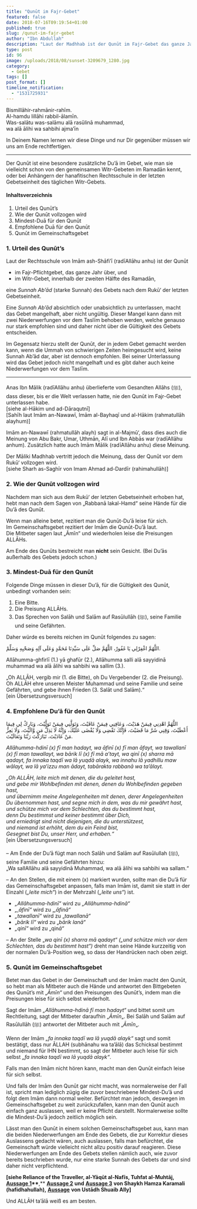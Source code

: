 ```yaml
---
title: "Qunūt im Fajr-Gebet"
featured: false
date: 2018-07-16T09:19:54+01:00
published: true
slug: /qunut-im-fajr-gebet
author: "Ibn Abdullah"
description: "Laut der Madhhab ist der Qunūt im Fajr-Gebet das ganze Jahr über eine wichtige Sunnah des Gebets."
type: post
id: 96
image: /uploads/2018/08/sunset-3209679_1280.jpg
category:
  - Gebet
tags: []
post_format: []
timeline_notification:
  - "1531725931"
---
```


Bismillāhir-rahmānir-rahīm.  
Al-hamdu lillāhi rabbil-ālamīn.  
Was-salātu was-salāmu alā rasūlinā muhammad,  
wa alā ālihi wa sahbihi ajma’īn

In Deinem Namen lernen wir diese Dinge und nur Dir gegenüber müssen wir uns am Ende rechtfertigen.

---

Der Qunūt ist eine besondere zusätzliche Du’ā im Gebet, wie man sie vielleicht schon von den gemeinsamen Witr-Gebeten im Ramadān kennt, oder bei Anhängern der hanafitischen Rechtsschule in der letzten Gebetseinheit des täglichen Witr-Gebets.

#### Inhaltsverzeichnis

1. Urteil des Qunūt’s
2. Wie der Qunūt vollzogen wird
3. Mindest-Duā für den Qunūt
4. Empfohlene Duā für den Qunūt
5. Qunūt im Gemeinschaftsgebet

### 1. Urteil des Qunūt’s

Laut der Rechtsschule von Imām ash-Shāfi’ī (radīAllāhu anhu) ist der Qunūt

- im Fajr-Pflichtgebet, das ganze Jahr über, und
- im Witr-Gebet, innerhalb der zweiten Hälfte des Ramadān,

eine _Sunnah Ab’ād_ (starke Sunnah) des Gebets nach dem Rukū‘ der letzten Gebetseinheit.

Eine _Sunnah Ab’ād_ absichtlich oder unabsichtlich zu unterlassen, macht das Gebet mangelhaft, aber nicht ungültig. Dieser Mangel kann dann mit zwei Niederwerfungen vor dem Taslīm behoben werden, welche genauso nur stark empfohlen sind und daher nicht über die Gültigkeit des Gebets entscheiden.

Im Gegensatz hierzu stellt der Qunūt, der in jedem Gebet gemacht werden kann, wenn die Ummah von schwierigen Zeiten heimgesucht wird, keine Sunnah Ab’ād dar, aber ist dennoch empfohlen. Bei seiner Unterlassung wird das Gebet jedoch nicht mangelhaft und es gibt daher auch keine Niederwerfungen vor dem Taslīm.

---

Anas Ibn Mālik (radīAllāhu anhu) überlieferte vom Gesandten Allāhs (ﷺ), dass dieser, bis er die Welt verlassen hatte, nie den Qunūt im Fajr-Gebet unterlassen habe.  
\[siehe al-Hākim und ad-Dāraqutnī\]  
\[Sahīh laut Imām an-Nawawī, Imām al-Bayhaqī und al-Hākim (rahmatullāh alayhum)\]

Imām an-Nawawī (rahmatullāh alayh) sagt in al-Majmū‘, dass dies auch die Meinung von Abu Bakr, Umar, Uthmān, Alī und Ibn Abbās war (radīAllāhu anhum). Zusätzlich hatte auch Imām Mālik (radīAllāhu anhu) diese Meinung.

Der Māliki Madhhab vertritt jedoch die Meinung, dass der Qunūt vor dem Rukū‘ vollzogen wird.  
\[siehe Sharh as-Saghīr von Imam Ahmad ad-Dardīr (rahimahullāh)\]

### 2. Wie der Qunūt vollzogen wird

Nachdem man sich aus dem Rukū‘ der letzten Gebetseinheit erhoben hat, hebt man nach dem Sagen von „Rabbanā lakal-Hamd“ seine Hände für die Du’ā des Qunūt.

Wenn man alleine betet, rezitiert man die Qunūt-Du’ā leise für sich.  
Im Gemeinschaftsgebet rezitiert der Imām die Qunūt-Du’ā laut.  
Die Mitbeter sagen laut „Āmīn“ und wiederholen leise die Preisungen ALLĀHs.

Am Ende des Qunūts bestreicht man **nicht** sein Gesicht. (Bei Du’ās außerhalb des Gebets jedoch schon.)

### 3. Mindest-Duā für den Qunūt

Folgende Dinge müssen in dieser Du’ā, für die Gültigkeit des Qunūt, unbedingt vorhanden sein:

1. Eine Bitte.
2. Die Preisung ALLĀHs.
3. Das Sprechen von Salāh und Salām auf Rasūlullāh (ﷺ), seine Familie und seine Gefährten.

Daher würde es bereits reichen im Qunūt folgendes zu sagen:

اللَّهُمَّ اغْفِرْلِي يَا غَفُورْ، اللَّهُمَّ صَلِّ عَلَى سَيِّدِنَا مُحَمَّدٍ وَعَلَى آلِهِ وَصَحْبِهِ وَسَلِّمْ.

Allāhumma-ghfirlī (1.) yā ghafūr (2.), Allāhumma salli alā sayyidinā muhammad wa alā ālihi wa sahbihi wa sallim (3.).

„Oh ALLĀH, vergib mir (1. die Bitte), oh Du Vergebender (2. die Preisung). Oh ALLĀH ehre unseren Meister Muhammad und seine Familie und seine Gefährten, und gebe ihnen Frieden (3. Salāt und Salām).“  
\[ein Übersetzungsversuch\]

### 4. Empfohlene Du’ā für den Qunūt

اللَّهُمَّ اهْدِنِي فِيمَنْ هَدَيْتَ، وَعَافِنِي فِيمَنْ عَافَيْتَ، وَتَوَلَّنِي فِيمَنْ تَوَلَّيْتَ، وَبَارِكْ لِي فِيمَا أَعْطَيْتَ، وَقِنِي شَرَّ مَا قَضَيْتَ، فَإِنَّكَ تَقْضِي وَلَا يُقْضَى عَلَيْكَ، وَإِنَّهُ لَا يَذِلُّ مَن وَّالَيْتَ، وَلَا يَعِزُّ مَنْ عَادَيْتَ، تَبَارَكْتَ رَبَّنَا وَتَعَالَيْتَ.

_Allāhumma-hdinī (x) fī man hadayt, wa āfinī (x) fī man āfayt, wa tawallanī (x) fī man tawallayt, wa bārik lī (x) fī mā a’tayt, wa qinī (x) sharra mā qadayt, fa innaka taqdī wa lā yuqdā alayk, wa innahu lā yadhillu maw wālayt, wa lā ya’izzu man ādayt, tabārakta rabbanā wa ta’ālayt._

_„Oh ALLĀH, leite mich mit denen, die du geleitet hast,_  
_und gebe mir Wohlbefinden mit denen, denen du Wohlbefinden gegeben hast,_  
_und übernimm meine Angelegenheiten mit denen, derer Angelegenheiten Du übernommen hast, und segne mich in dem, was du mir gewährt hast,_  
_und schütze mich vor dem Schlechten, das du bestimmt hast,_  
_denn Du bestimmst und keiner bestimmt über Dich,_  
_und erniedrigt sind nicht diejenigen, die du unterstützest,_  
_und niemand ist erhöht, dem du ein Feind bist,_  
_Gesegnet bist Du, unser Herr, und erhaben.“_  
\[ein Übersetzungsversuch\]

– Am Ende der Du’ā fügt man noch Salāh und Salām auf Rasūlullah (ﷺ), seine Familie und seine Gefährten hinzu:  
„Wa sallAllāhu alā sayyidinā Muhammad, wa alā ālihi wa sahbihi wa sallam.“

– An den Stellen, die mit einem (x) markiert wurden, sollte man die Du’ā für das Gemeinschaftsgebet anpassen, falls man Imām ist, damit sie statt in der Einzahl (_„leite mich“_) in der Mehrzahl (_„leite uns“_) ist.

- _„Allāhumma-hdinī“_ wird zu _„Allāhumma-hdinā“_
- _„‚āfinī“_ wird zu „_‚āfinā“_
- _„tawallanī“_ wird zu „_tawallanā“_
- „_bārik lī“_ wird zu „_bārik lanā“_
- _„qinī“_ wird zu „qin*ā“*

– An der Stelle „_wa qinī (x) sharra mā qadayt“ („und schütze mich vor dem Schlechten, das du bestimmt hast“)_ dreht man seine Hände kurzzeitig von der normalen Du’ā-Position weg, so dass der Handrücken nach oben zeigt.

### 5. Qunūt im Gemeinschaftsgebet

Betet man das Gebet in der Gemeinschaft und der Imām macht den Qunūt, so hebt man als Mitbeter auch die Hände und antwortet den Bittgebeten des Qunūt’s mit „_Āmīn_“ und den Preisungen des Qunūt’s, indem man die Preisungen leise für sich selbst wiederholt.

Sagt der Imām _„Allāhumma-hdinā fī man hadayt“_ und bittet somit um Rechtleitung, sagt der Mitbeter daraufhin „_Āmīn_„. Bei Salāh und Salām auf Rasūlullāh (ﷺ) antwortet der Mitbeter auch mit „_Āmīn_„.

Wenn der Imām _„fa innaka taqdī wa lā yuqdā alayk“_ sagt und somit bestätigt, dass nur ĀLLAH (subhānahu wa ta’ālā) das Schicksal bestimmt und niemand für IHN bestimmt, so sagt der Mitbeter auch leise für sich selbst _„fa innaka taqdī wa lā yuqdā alayk“_.

Falls man den Imām nicht hören kann, macht man den Qunūt einfach leise für sich selbst.

Und falls der Imām den Qunūt gar nicht macht, was normalerweise der Fall ist, spricht man lediglich zügig die zuvor beschriebene Mindest-Du’ā und folgt dem Imām dann normal weiter. Befürchtet man jedoch, deswegen im Gemeinschaftsgebet zu weit zurückzufallen, kann man den Qunūt auch einfach ganz auslassen, weil er keine Pflicht darstellt. Normalerweise sollte die Mindest-Du’ā jedoch zeitlich möglich sein.

Lässt man den Qunūt in einem solchen Gemeinschaftsgebet aus, kann man die beiden Niederwerfungen am Ende des Gebets, die zur Korrektur dieses Auslassens gedacht wären, auch auslassen, falls man befürchtet, die Gemeinschaft würde vielleicht nicht allzu positiv darauf reagieren. Diese Niederwerfungen am Ende des Gebets stellen nämlich auch, wie zuvor bereits beschrieben wurde, nur eine starke Sunnah des Gebets dar und sind daher nicht verpflichtend.

**\[siehe Reliance of the Traveller, al-Yāqūt al-Nafīs, Tuhfat al-Muhtāj,** **[Aussage 1](https://islamqa.org/shafii/qibla-shafii/34095)\*\***,\*\* **[Aussage 2](http://islamqa.org/shafii/qibla-shafii/33717)** **und** **[Aussage 3](https://islamqa.org/shafii/qibla-shafii/33664)** **von Shaykh Hamza Karamali (hafidhahullah),** **[Aussage](http://seekershub.org/ans-blog/2015/05/19/what-is-the-basis-of-reciting-the-qunut-in-the-fajr-prayer-according-to-the-shafii-school/)** **von Ustādh Shuaib Ally\]**

Und ALLĀH ta’ālā weiß es am besten.
